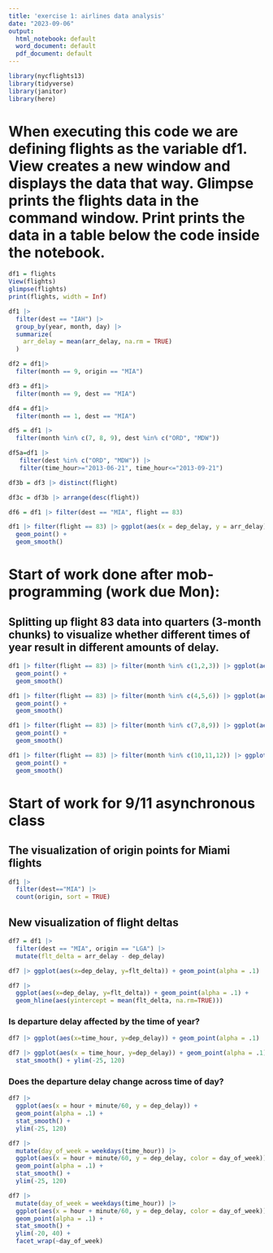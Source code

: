 ```yaml
---
title: 'exercise 1: airlines data analysis'
date: "2023-09-06"
output:
  html_notebook: default
  word_document: default
  pdf_document: default
---
```


```r
library(nycflights13)
library(tidyverse)
library(janitor)
library(here)
```

# When executing this code we are defining flights as the variable df1. View creates a new window and displays the data that way. Glimpse prints the flights data in the command window. Print prints the data in a table below the code inside the notebook.

```r
df1 = flights
View(flights)
glimpse(flights)
print(flights, width = Inf)
```

```r
df1 |>
  filter(dest == "IAH") |> 
  group_by(year, month, day) |> 
  summarize(
    arr_delay = mean(arr_delay, na.rm = TRUE)
  )
```

```r
df2 = df1|>
  filter(month == 9, origin == "MIA")
```

```r
df3 = df1|>
  filter(month == 9, dest == "MIA") 
```

```r
df4 = df1|>
  filter(month == 1, dest == "MIA")
```

```r
df5 = df1 |> 
  filter(month %in% c(7, 8, 9), dest %in% c("ORD", "MDW"))
```

```r
df5a=df1 |>
   filter(dest %in% c("ORD", "MDW")) |>
   filter(time_hour>="2013-06-21", time_hour<="2013-09-21")
```

```r
df3b = df3 |> distinct(flight)
```

```r
df3c = df3b |> arrange(desc(flight))
```

```r
df6 = df1 |> filter(dest == "MIA", flight == 83)
```

```r
df1 |> filter(flight == 83) |> ggplot(aes(x = dep_delay, y = arr_delay)) +
  geom_point() + 
  geom_smooth()
```

# Start of work done after mob-programming (work due Mon):

## Splitting up flight 83 data into quarters (3-month chunks) to visualize whether different times of year result in different amounts of delay.

```r
df1 |> filter(flight == 83) |> filter(month %in% c(1,2,3)) |> ggplot(aes(x = dep_delay, y = arr_delay)) +
  geom_point() + 
  geom_smooth()
```

```r
df1 |> filter(flight == 83) |> filter(month %in% c(4,5,6)) |> ggplot(aes(x = dep_delay, y = arr_delay)) +
  geom_point() + 
  geom_smooth()
```

```r
df1 |> filter(flight == 83) |> filter(month %in% c(7,8,9)) |> ggplot(aes(x = dep_delay, y = arr_delay)) +
  geom_point() + 
  geom_smooth()
```

```r
df1 |> filter(flight == 83) |> filter(month %in% c(10,11,12)) |> ggplot(aes(x = dep_delay, y = arr_delay)) +
  geom_point() + 
  geom_smooth()
```

# Start of work for 9/11 asynchronous class

## The visualization of origin points for Miami flights
```r
df1 |>
  filter(dest=="MIA") |>
  count(origin, sort = TRUE)
```

## New visualization of flight deltas


```r
df7 = df1 |>
  filter(dest == "MIA", origin == "LGA") |>
  mutate(flt_delta = arr_delay - dep_delay)
```

```r
df7 |> ggplot(aes(x=dep_delay, y=flt_delta)) + geom_point(alpha = .1)
```

```r
df7 |> 
  ggplot(aes(x=dep_delay, y=flt_delta)) + geom_point(alpha = .1) +
  geom_hline(aes(yintercept = mean(flt_delta, na.rm=TRUE)))
```

### Is departure delay affected by the time of year?
```r
df7 |> ggplot(aes(x=time_hour, y=dep_delay)) + geom_point(alpha = .1)
```


```r
df7 |> ggplot(aes(x = time_hour, y=dep_delay)) + geom_point(alpha = .1) +
  stat_smooth() + ylim(-25, 120)
```

### Does the departure delay change across time of day?
```r
df7 |>
  ggplot(aes(x = hour + minute/60, y = dep_delay)) +
  geom_point(alpha = .1) +
  stat_smooth() +
  ylim(-25, 120)
```


```r
df7 |>
  mutate(day_of_week = weekdays(time_hour)) |>
  ggplot(aes(x = hour + minute/60, y = dep_delay, color = day_of_week)) +
  geom_point(alpha = .1) +
  stat_smooth() +
  ylim(-25, 120)
```


```r
df7 |>
  mutate(day_of_week = weekdays(time_hour)) |>
  ggplot(aes(x = hour + minute/60, y = dep_delay, color = day_of_week)) +
  geom_point(alpha = .1) +
  stat_smooth() +
  ylim(-20, 40) +
  facet_wrap(~day_of_week)
```
